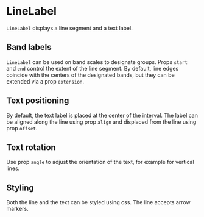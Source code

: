 
<Meta of={LineLabelStories} />

# LineLabel

`LineLabel` displays a line segment and a text label.

<ArgTypes of={LineLabelStories} />

## Band labels

`LineLabel` can be used on band scales to designate groups. Props `start` and `end` control the extent of the line segment.
By default, line edges coincide with the centers of the designated bands, but they can be extended via a prop `extension`.

<Canvas of={LineLabelStories.BandCenters} />
<Canvas of={LineLabelStories.BandEdges} />

## Text positioning

By default, the text label is placed at the center of the interval. The label can be aligned along the line using prop `align` and displaced from the line using prop `offset`.

<Canvas of={LineLabelStories.LeftAligned} />
<Canvas of={LineLabelStories.BelowLine} />

## Text rotation

Use prop `angle` to adjust the orientation of the text, for example for vertical lines.

<Canvas of={LineLabelStories.VerticalLineHorizontalLabel} />
<Canvas of={LineLabelStories.VerticalLabel} />

## Styling

Both the line and the text can be styled using css. The line accepts arrow markers.

<Canvas of={LineLabelStories.Styling} />
<Canvas of={LineLabelStories.Arrow} />
